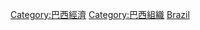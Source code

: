 {{Commonscat|Companies of Brazil}}

[[Category:巴西經濟|Category:巴西經濟]]
[[Category:巴西組織|Category:巴西組織]]
[[Category:南美洲各国公司|Brazil]]